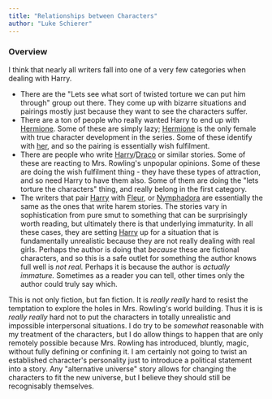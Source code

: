 ```yaml
---
title: "Relationships between Characters"
author: "Luke Schierer"
---
```


### Overview

I think that nearly all writers fall into one of a very few categories when dealing
with Harry.

* There are the "Lets see what sort of twisted torture we can put him through"
  group out there.  They come up with bizarre situations and pairings mostly just
  because they want to see the characters suffer.  
* There are a ton of people who really wanted Harry to end up with [Hermione].
  Some of these are simply lazy; [Hermione] is the only female with true
  character development in the series.  Some of these identify with
  [her][Hermione], and so the pairing is essentially wish fulfilment.
* There are people who write [Harry]/[Draco] or similar stories.  Some of these
  are reacting to Mrs. Rowling's unpopular opinions.  Some of these are doing
  the wish fulfilment thing - they have these types of attraction, and so need
  Harry to have them also.  Some of them are doing the "lets torture the
  characters" thing, and really belong in the first category.
* The writers that pair [Harry] with [Fleur], or [Nymphadora] are essentially
  the same as the ones that write harem stories.  The stories vary in
  sophistication from pure smut to something that can be surprisingly worth
  reading, but ultimately there is that underlying immaturity.  In all these
  cases, they are setting [Harry] up for a situation that is fundamentally
  unrealistic because they are not really dealing with real girls. Perhaps the
  author is doing that *because* these are fictional characters, and so this is
  a safe outlet for something the author knows full well is *not real.*  Perhaps
  it is because the author is *actually immature.*  Sometimes as a reader you
  can tell, other times only the author could truly say which.

This is not only fiction, but fan fiction.  It is *really really* hard to resist
the temptation to explore the holes in Mrs. Rowling's world building.  Thus it
is is *really really* hard not to put the characters in totally unrealistic and
impossible interpersonal situations.  I do try to be *somewhat* reasonable with
my treatment of the characters, but I do allow things to happen that are only
remotely possible because Mrs. Rowling has introduced, bluntly, magic, without
fully defining or confining it.  I am certainly not going to twist an established
character's personality just to introduce a political statement into a story.
Any "alternative universe" story allows for changing the characters to fit the
new universe, but I believe they should still be recognisably themselves.  

[Hermione]: <../people/granger/hermione_jean>

[Harry]: <../people/potter/harry_james>

[Draco]: <../people/malfoy/draco_lucius>

[Fleur]: <../people/delacour/fleur_isabelle>

[Nymphadora]: <../people/tonks/nymphadora>

